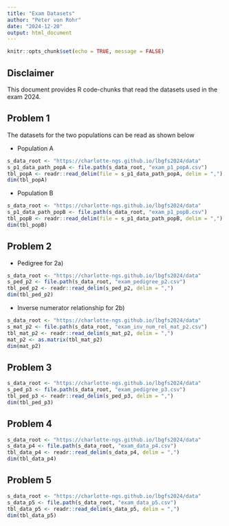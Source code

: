 ```yaml
---
title: "Exam Datasets"
author: "Peter von Rohr"
date: "2024-12-20"
output: html_document
---
```


```r
knitr::opts_chunk$set(echo = TRUE, message = FALSE)
```

## Disclaimer
This document provides R code-chunks that read the datasets used in the exam 2024.


## Problem 1

The datasets for the two populations can be read as shown below

* Population A

```r
s_data_root <- "https://charlotte-ngs.github.io/lbgfs2024/data"
s_p1_data_path_popA <- file.path(s_data_root, "exam_p1_popA.csv")
tbl_popA <- readr::read_delim(file = s_p1_data_path_popA, delim = ",")
dim(tbl_popA)
```

* Population B

```r
s_data_root <- "https://charlotte-ngs.github.io/lbgfs2024/data"
s_p1_data_path_popB <- file.path(s_data_root, "exam_p1_popB.csv")
tbl_popB <- readr::read_delim(file = s_p1_data_path_popB, delim = ",")
dim(tbl_popB)
```


## Problem 2

* Pedigree for 2a)

```r
s_data_root <- "https://charlotte-ngs.github.io/lbgfs2024/data"
s_ped_p2 <- file.path(s_data_root, "exam_pedigree_p2.csv")
tbl_ped_p2 <- readr::read_delim(s_ped_p2, delim = ",")
dim(tbl_ped_p2)
```

* Inverse numerator relationship for 2b)

```r
s_data_root <- "https://charlotte-ngs.github.io/lbgfs2024/data"
s_mat_p2 <- file.path(s_data_root, "exam_inv_num_rel_mat_p2.csv")
tbl_mat_p2 <- readr::read_delim(s_mat_p2, delim = ",")
mat_p2 <- as.matrix(tbl_mat_p2)
dim(mat_p2)
```


## Problem 3

```r
s_data_root <- "https://charlotte-ngs.github.io/lbgfs2024/data"
s_ped_p3 <- file.path(s_data_root, "exam_pedigree_p3.csv")
tbl_ped_p3 <- readr::read_delim(s_ped_p3, delim = ",")
dim(tbl_ped_p3)
```



## Problem 4

```r
s_data_root <- "https://charlotte-ngs.github.io/lbgfs2024/data"
s_data_p4 <- file.path(s_data_root, "exam_data_p4.csv")
tbl_data_p4 <- readr::read_delim(s_data_p4, delim = ",")
dim(tbl_data_p4)
```


## Problem 5

```r
s_data_root <- "https://charlotte-ngs.github.io/lbgfs2024/data"
s_data_p5 <- file.path(s_data_root, "exam_data_p5.csv")
tbl_data_p5 <- readr::read_delim(s_data_p5, delim = ",")
dim(tbl_data_p5)
```


